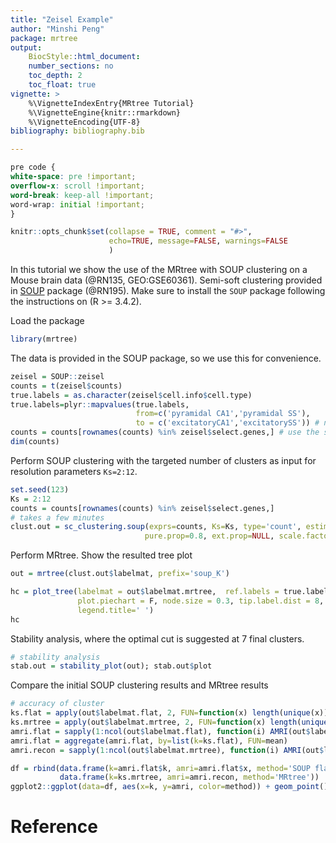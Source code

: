 ```yaml
---
title: "Zeisel Example"
author: "Minshi Peng"
package: mrtree
output:
    BiocStyle::html_document:
    number_sections: no
    toc_depth: 2
    toc_float: true
vignette: >
    %\VignetteIndexEntry{MRtree Tutorial}
    %\VignetteEngine{knitr::rmarkdown}
    %\VignetteEncoding{UTF-8}  
bibliography: bibliography.bib

---
```


```css
pre code {
white-space: pre !important;
overflow-x: scroll !important;
word-break: keep-all !important;
word-wrap: initial !important;
}
```

```r
knitr::opts_chunk$set(collapse = TRUE, comment = "#>",
                      echo=TRUE, message=FALSE, warnings=FALSE
                      )
```

In this tutorial we show the use of the MRtree with SOUP clustering on a Mouse brain data (@RN135, GEO:GSE60361). Semi-soft clustering provided in [SOUP](https://github.com/lingxuez/SOUPR) package (@RN195). Make sure to install the `SOUP` package following the instructions on \url{https://github.com/lingxuez/SOUPR} (R >= 3.4.2).

Load the package
```r
library(mrtree)
```

The data is provided in the SOUP package, so we use this for convenience.
```r
zeisel = SOUP::zeisel
counts = t(zeisel$counts)
true.labels = as.character(zeisel$cell.info$cell.type)
true.labels=plyr::mapvalues(true.labels,
                            from=c('pyramidal CA1','pyramidal SS'),
                            to = c('excitatoryCA1','excitatorySS')) # no space in labels
counts = counts[rownames(counts) %in% zeisel$select.genes,] # use the selected genes
dim(counts)
```

Perform SOUP clustering with the targeted number of clusters as input for resolution parameters `Ks=2:12`.
```r
set.seed(123)
Ks = 2:12
counts = counts[rownames(counts) %in% zeisel$select.genes,]
# takes a few minutes
clust.out = sc_clustering.soup(exprs=counts, Ks=Ks, type='count', estimate.k=F,
                              pure.prop=0.8, ext.prop=NULL, scale.factor=1e6)
```

Perform MRtree. Show the resulted tree plot
```r
out = mrtree(clust.out$labelmat, prefix='soup_K')

hc = plot_tree(labelmat = out$labelmat.mrtree,  ref.labels = true.labels,
               plot.piechart = F, node.size = 0.3, tip.label.dist = 8,  bottom.margin = 48,
               legend.title=' ')
hc
```

Stability analysis, where the optimal cut is suggested at 7 final clusters.
```r
# stability analysis
stab.out = stability_plot(out); stab.out$plot
```

Compare the initial SOUP clustering results and MRtree results

```r
# accuracy of cluster
ks.flat = apply(out$labelmat.flat, 2, FUN=function(x) length(unique(x)))
ks.mrtree = apply(out$labelmat.mrtree, 2, FUN=function(x) length(unique(x)))
amri.flat = sapply(1:ncol(out$labelmat.flat), function(i) AMRI(out$labelmat.flat[,i], true.labels)$amri)
amri.flat = aggregate(amri.flat, by=list(k=ks.flat), FUN=mean)
amri.recon = sapply(1:ncol(out$labelmat.mrtree), function(i) AMRI(out$labelmat.mrtree[,i], true.labels)$amri)

df = rbind(data.frame(k=amri.flat$k, amri=amri.flat$x, method='SOUP flat'),
           data.frame(k=ks.mrtree, amri=amri.recon, method='MRtree'))
ggplot2::ggplot(data=df, aes(x=k, y=amri, color=method)) + geom_point()+geom_line() + theme_bw() + ylab('AMRI')
```

# Reference

